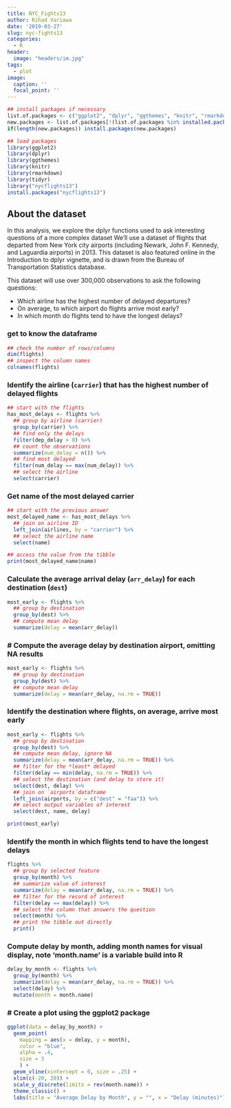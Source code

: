 ```yaml
---
title: NYC_Fights13
author: Rihad Variawa
date: '2019-03-27'
slug: nyc-fights13
categories:
  - R
header:
  image: "headers/im.jpg"
tags:
  - plot
image:
  caption: ''
  focal_point: ''
---
```


```r
## install packages if necessary
list.of.packages <- c("ggplot2", "dplyr", "ggthemes", "knitr", "rmarkdown", "tidyr")
new.packages <- list.of.packages[!(list.of.packages %in% installed.packages()[,"Package"])]
if(length(new.packages)) install.packages(new.packages)

## load packages
library(ggplot2)
library(dplyr)
library(ggthemes)
library(knitr)
library(rmarkdown)
library(tidyr)
library("nycflights13")     
install.packages("nycflights13")
```

## About the dataset

In this analysis, we explore the dplyr functions used to ask interesting questions of a more complex dataset We’ll use a dataset of flights that departed from New York city airports (including Newark, John F. Kennedy, and Laguardia airports) in 2013. This dataset is also featured online in the Introduction to dplyr vignette, and is drawn from the Bureau of Transportation Statistics database.

This dataset will use over 300,000 observations to ask the following questions:

* Which airline has the highest number of delayed departures?
* On average, to which airport do flights arrive most early?
* In which month do flights tend to have the longest delays?

### get to know the dataframe

```r
## check the number of rows/columns
dim(flights)
## inspect the column names
colnames(flights) 
```

### Identify the airline (`carrier`) that has the highest number of delayed flights

```r
## start with the flights
has_most_delays <- flights %>%
  ## group by airline (carrier)
  group_by(carrier) %>%                    
  ## find only the delays
  filter(dep_delay > 0) %>%               
  ## count the observations
  summarize(num_delay = n()) %>%           
  ## find most delayed
  filter(num_delay == max(num_delay)) %>%  
  ## select the airline
  select(carrier)                          
```

### Get name of the most delayed carrier

```r
## start with the previous answer
most_delayed_name <- has_most_delays %>%   
  ## join on airline ID
  left_join(airlines, by = "carrier") %>%  
  ## select the airline name
  select(name)                             
```

```r
## access the value from the tibble
print(most_delayed_name$name)
```

### Calculate the average arrival delay (`arr_delay`) for each destination (`dest`)

```r
most_early <- flights %>%
  ## group by destination
  group_by(dest) %>%                     
  ## compute mean delay
  summarize(delay = mean(arr_delay))     
```

### # Compute the average delay by destination airport, omitting NA results

```r
most_early <- flights %>%
  ## group by destination
  group_by(dest) %>%                                 
  ## compute mean delay
  summarize(delay = mean(arr_delay, na.rm = TRUE))   
```

### Identify the destination where flights, on average, arrive most early

```r
most_early <- flights %>%
  ## group by destination
  group_by(dest) %>%                                      
  ## compute mean delay, ignore NA
  summarize(delay = mean(arr_delay, na.rm = TRUE)) %>%    
  ## filter for the *least* delayed
  filter(delay == min(delay, na.rm = TRUE)) %>%           
  ## select the destination (and delay to store it)
  select(dest, delay) %>%                                 
  ## join on `airports`dataframe
  left_join(airports, by = c("dest" = "faa")) %>%         
  ## select output variables of interest
  select(dest, name, delay)                               
```

```r
print(most_early)
```

### Identify the month in which flights tend to have the longest delays

```r
flights %>%
  ## group by selected feature
  group_by(month) %>%                                      
  ## summarize value of interest
  summarize(delay = mean(arr_delay, na.rm = TRUE)) %>%     
  ## filter for the record of interest
  filter(delay == max(delay)) %>%                          
  ## select the column that answers the question
  select(month) %>%                                        
  ## print the tibble out directly
  print()                                                  
```

### Compute delay by month, adding month names for visual display, note 'month.name' is a variable build into R

```r
delay_by_month <- flights %>%
  group_by(month) %>%
  summarize(delay = mean(arr_delay, na.rm = TRUE)) %>%
  select(delay) %>%
  mutate(month = month.name)
```

### # Create a plot using the ggplot2 package

```r
ggplot(data = delay_by_month) +
  geom_point(
    mapping = aes(x = delay, y = month), 
    color = "blue",
    alpha = .4, 
    size = 3
    ) +
  geom_vline(xintercept = 0, size = .25) +
  xlim(c(-20, 20)) +
  scale_y_discrete(limits = rev(month.name)) +
  theme_classic() +
  labs(title = "Average Delay by Month", y = "", x = "Delay (minutes)")
```
